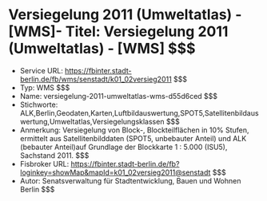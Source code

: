# Versiegelung 2011 (Umweltatlas) - [WMS]- Titel: Versiegelung 2011 (Umweltatlas) - [WMS] $$$
- Service URL: https://fbinter.stadt-berlin.de/fb/wms/senstadt/k01_02versieg2011 $$$
- Typ: WMS $$$
- Name: versiegelung-2011-umweltatlas-wms-d55d6ced $$$
- Stichworte: ALK,Berlin,Geodaten,Karten,Luftbildauswertung,SPOT5,Satellitenbildauswertung,Umweltatlas,Versiegelungsklassen $$$
- Anmerkung: Versiegelung von Block-, Blockteilflächen in 10% Stufen, ermittelt aus Satellitenbilddaten (SPOT5, unbebauter Anteil) und ALK (bebauter Anteil)auf Grundlage der Blockkarte 1 : 5.000 (ISU5), Sachstand 2011. $$$
- Fisbroker URL: https://fbinter.stadt-berlin.de/fb?loginkey=showMap&mapId=k01_02versieg2011@senstadt $$$
- Autor: Senatsverwaltung für Stadtentwicklung, Bauen und Wohnen Berlin $$$
